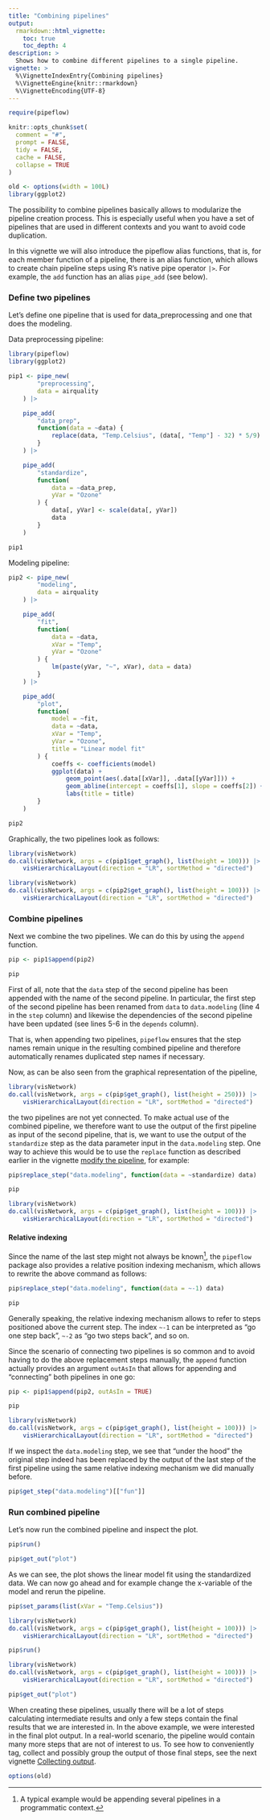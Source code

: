 ```yaml
---
title: "Combining pipelines"
output:
  rmarkdown::html_vignette:
    toc: true
    toc_depth: 4
description: >
  Shows how to combine different pipelines to a single pipeline.
vignette: >
  %\VignetteIndexEntry{Combining pipelines}
  %\VignetteEngine{knitr::rmarkdown}
  %\VignetteEncoding{UTF-8}
---
```


```r
require(pipeflow)

knitr::opts_chunk$set(
  comment = "#",
  prompt = FALSE,
  tidy = FALSE,
  cache = FALSE,
  collapse = TRUE
)

old <- options(width = 100L)
library(ggplot2)
```

The possibility to combine pipelines basically allows to modularize the pipeline
creation process. This is especially useful when you have a set of pipelines that are
used in different contexts and you want to avoid code duplication.

In this vignette we will also introduce the pipeflow alias functions, that is,
for each member function of a pipeline, there is an alias function, which allows to
create chain pipeline steps using R's native pipe operator `|>`.
For example, the `add` function has an alias `pipe_add` (see below).


### Define two pipelines

Let's define one pipeline that is used for data_preprocessing and one that does the
modeling.

Data preprocessing pipeline:
```r
library(pipeflow)
library(ggplot2)

pip1 <- pipe_new(
        "preprocessing",
        data = airquality
    ) |>

    pipe_add(
        "data_prep",
        function(data = ~data) {
            replace(data, "Temp.Celsius", (data[, "Temp"] - 32) * 5/9)
        }
    ) |>

    pipe_add(
        "standardize",
        function(
            data = ~data_prep,
            yVar = "Ozone"
        ) {
            data[, yVar] <- scale(data[, yVar])
            data
        }
    )
```

```r
pip1
```

Modeling pipeline:
```r
pip2 <- pipe_new(
        "modeling",
        data = airquality
    ) |>

    pipe_add(
        "fit",
        function(
            data = ~data,
            xVar = "Temp",
            yVar = "Ozone"
        ) {
            lm(paste(yVar, "~", xVar), data = data)
        }
    ) |>

    pipe_add(
        "plot",
        function(
            model = ~fit,
            data = ~data,
            xVar = "Temp",
            yVar = "Ozone",
            title = "Linear model fit"
        ) {
            coeffs <- coefficients(model)
            ggplot(data) +
                geom_point(aes(.data[[xVar]], .data[[yVar]])) +
                geom_abline(intercept = coeffs[1], slope = coeffs[2]) +
                labs(title = title)
        }
    )
```


```r
pip2
```

Graphically, the two pipelines look as follows:

```r
library(visNetwork)
do.call(visNetwork, args = c(pip1$get_graph(), list(height = 100))) |>
    visHierarchicalLayout(direction = "LR", sortMethod = "directed")
```

```r
library(visNetwork)
do.call(visNetwork, args = c(pip2$get_graph(), list(height = 100))) |>
    visHierarchicalLayout(direction = "LR", sortMethod = "directed")
```

### Combine pipelines

Next we combine the two pipelines. We can do this by using the `append` function.

```r
pip <- pip1$append(pip2)

pip
```

First of all, note that the `data` step of the second pipeline
has been appended with the name of the second pipeline. In particular, the first
step of the second pipeline has been renamed from `data` to `data.modeling`
(line 4 in the `step` column) and likewise the dependencies of the second pipeline
have been updated (see lines 5-6 in the `depends` column).

That is, when appending two pipelines, `pipeflow` ensures that the
step names remain unique in the resulting combined pipeline and therefore
automatically renames duplicated step names if necessary.

Now, as can be also seen from the graphical representation of the pipeline,

```r
library(visNetwork)
do.call(visNetwork, args = c(pip$get_graph(), list(height = 250))) |>
    visHierarchicalLayout(direction = "LR", sortMethod = "directed")
```

the two pipelines are not yet connected. To make actual use of the combined
pipeline, we therefore want to use the output of the first pipeline as input of
the second pipeline, that is, we want to use the output of the
`standardize` step as the data parameter input in the `data.modeling` step.
One way to achieve this would be to use the `replace` function as described earlier
in the vignette [modify the pipeline](modify-pipeline.html), for example:

```r
pip$replace_step("data.modeling", function(data = ~standardize) data)

pip
```

```r
library(visNetwork)
do.call(visNetwork, args = c(pip$get_graph(), list(height = 100))) |>
    visHierarchicalLayout(direction = "LR", sortMethod = "directed")
```

#### Relative indexing

Since the name of the last step might not always be known^[A typical example would
be appending several pipelines in a programmatic context.], the `pipeflow` package
also provides a relative position indexing mechanism, which allows to rewrite the
above command as follows:

```r
pip$replace_step("data.modeling", function(data = ~-1) data)

pip
```

Generally speaking, the relative indexing mechanism allows to refer to steps positioned
above the current step. The index `~-1` can be interpreted as "go one step back", `~-2`
as "go two steps back", and so on.

Since the scenario of connecting two pipelines is so common and to avoid having to do
the above replacement steps manually, the `append` function actually provides an
argument `outAsIn` that allows for appending and "connecting" both pipelines in one go:

```r
pip <- pip1$append(pip2, outAsIn = TRUE)

pip
```

```r
library(visNetwork)
do.call(visNetwork, args = c(pip$get_graph(), list(height = 100))) |>
    visHierarchicalLayout(direction = "LR", sortMethod = "directed")
```

If we inspect the `data.modeling` step, we see that "under the hood" the original
step indeed has been replaced by the output of the last step of the first pipeline using
the same relative indexing mechanism we did manually before.

```r
pip$get_step("data.modeling")[["fun"]]
```

### Run combined pipeline

Let's now run the combined pipeline and inspect the plot.

```r
pip$run()
```

```r
pip$get_out("plot")
```

As we can see, the plot shows the linear model fit using the standardized data.
We can now go ahead and for example change the x-variable of the model and rerun the
pipeline.

```r
pip$set_params(list(xVar = "Temp.Celsius"))
```

```r
library(visNetwork)
do.call(visNetwork, args = c(pip$get_graph(), list(height = 100))) |>
    visHierarchicalLayout(direction = "LR", sortMethod = "directed")
```

```r
pip$run()
```

```r
library(visNetwork)
do.call(visNetwork, args = c(pip$get_graph(), list(height = 100))) |>
    visHierarchicalLayout(direction = "LR", sortMethod = "directed")
```

```r
pip$get_out("plot")
```

When creating these pipelines, usually there will be a lot of steps calculating
intermediate results and only a few steps contain the final results that we are
interested in. In the above example, we were interested in the final plot
output.
In a real-world scenario, the pipeline would contain many more steps that are not
of interest to us.
To see how to conveniently tag, collect and possibly group the output of those
final steps, see the next vignette [Collecting output](collect-output.html).

```r
options(old)
```
